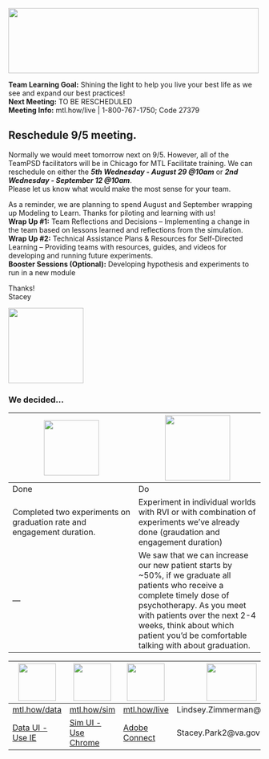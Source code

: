 <!-- MTL Logo, HTML img tag -->
<img src = "https://raw.githubusercontent.com/lzim/teampsd/teampsd_style/mtl_logo/mtl_testdontguess_sm.png"
     height = "130" width = "500"> 
 

**Team Learning Goal:** Shining the light to help you live your best life as we see and expand our best practices!  
**Next Meeting:** TO BE RESCHEDULED  
**Meeting Info:** mtl.how/live | 1-800-767-1750; Code 27379  

## Reschedule 9/5 meeting.  
Normally we would meet tomorrow next on 9/5. However, all of the TeamPSD facilitators will be in Chicago for MTL Facilitate training. We can reschedule on either the ***5th Wednesday - August 29 @10am*** or ***2nd Wednesday - September 12 @10am***.    
Please let us know what would make the most sense for your team.  

As a reminder, we are planning to spend August and September wrapping up Modeling to Learn. Thanks for piloting and learning with us!     
**Wrap Up #1:** Team Reflections and Decisions – Implementing a change in the team based on lessons learned and reflections from the simulation.   
**Wrap Up #2:** Technical Assistance Plans & Resources for Self-Directed Learning – Providing teams with resources, guides, and videos for developing and running future experiments.  
**Booster Sessions (Optional):**  Developing hypothesis and experiments to run in a new module  

Thanks!  
Stacey

<!-- Learning Objectives Icon -->
<img src = "https://raw.githubusercontent.com/lzim/teampsd/hexagon_icons/np_star_778913_003F72.png"
     height = "150" width = "150">  

### We decided... 

<img src = "https://raw.githubusercontent.com/lzim/teampsd/hexagon_icons/np_hexagon-check-mark_309690_003F72.png" height = "110" width = "110"> | <img src = "https://raw.githubusercontent.com/lzim/teampsd/hexagon_icons/np_synchronize_778914_003F72.png" height = "130" width = "130">
--- | ---
Done | Do
Completed two experiments on graduation rate and engagement duration. | Experiment in individual worlds with RVI or with combination of experiments we've already done (graudation and engagement duration)
--- | We saw that we can increase our new patient starts by ~50%, if we graduate all patients who receive a complete timely dose of psychotherapy. As you meet with patients over the next 2-4 weeks, think about which patient you'd be comfortable talking with about graduation.



<!-- Resources Links -->
<img src = "https://raw.githubusercontent.com/lzim/teampsd/hexagon_icons/np_bar-chart-decline_869492_598527.png" height = "75" width = "75"> | <img src = "https://raw.githubusercontent.com/lzim/teampsd/hexagon_icons/np_line-chart_544281_598527.png" height = "75" width = "75"> | <img src = "https://raw.githubusercontent.com/lzim/teampsd/hexagon_icons/np_feedback_546911_598527.png" height = "75" width = "75"> | <img src = "https://raw.githubusercontent.com/lzim/teampsd/teampsd_style/teampsd_logo/va_team_psd_logo_sq_sm.png" height = "75" width = "100">
--- | --- | --- | ---
[mtl.how/data](http://mtl.how/data) | [mtl.how/sim](http://mtl.how/sim) | [mtl.how/live](http://mtl.how/live) | Lindsey.Zimmerman@va.gov
[Data UI - Use IE](http://mtl.how/data) | [Sim UI - Use Chrome](http://mtl.how/sim) |   [Adobe Connect](http://mtl.how/live) | Stacey.Park2@va.gov 

